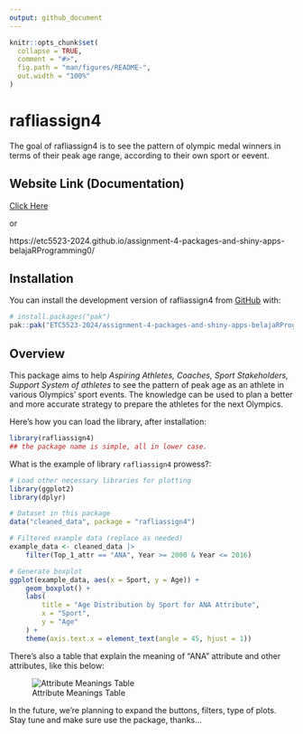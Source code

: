 ```yaml
---
output: github_document
---
```


<!-- README.md is generated from README.Rmd. Please edit that file -->

```r
knitr::opts_chunk$set(
  collapse = TRUE,
  comment = "#>",
  fig.path = "man/figures/README-",
  out.width = "100%"
)
```

# rafliassign4

<!-- badges: start -->
<!-- badges: end -->

The goal of rafliassign4 is to see the pattern of olympic medal winners in terms of their peak age range, according to their own sport or eevent.


## Website Link (Documentation)
[Click Here](https://etc5523-2024.github.io/assignment-4-packages-and-shiny-apps-belajaRProgramming0/) 

or 

https://etc5523-2024.github.io/assignment-4-packages-and-shiny-apps-belajaRProgramming0/

## Installation

You can install the development version of rafliassign4 from [GitHub](https://github.com/) with:

``` r
# install.packages("pak")
pak::pak("ETC5523-2024/assignment-4-packages-and-shiny-apps-belajaRProgramming0")
```

## Overview

This package aims to help _Aspiring Athletes,_ _Coaches,_ _Sport Stakeholders,_ _Support System of athletes_ to see the pattern of peak age as an athlete in various Olympics' sport events. The knowledge can be used to plan a better and more accurate strategy to prepare the athletes for the next Olympics.

Here's how you can load the library, after installation:

```r
library(rafliassign4)
## the package name is simple, all in lower case.
```

What is the example of library `rafliassign4` prowess?:

```r
# Load other necessary libraries for plotting
library(ggplot2)
library(dplyr)

# Dataset in this package
data("cleaned_data", package = "rafliassign4")

# Filtered example data (replace as needed)
example_data <- cleaned_data |>
    filter(Top_1_attr == "ANA", Year >= 2000 & Year <= 2016)

# Generate boxplot
ggplot(example_data, aes(x = Sport, y = Age)) +
    geom_boxplot() +
    labs(
        title = "Age Distribution by Sport for ANA Attribute",
        x = "Sport", 
        y = "Age"
    ) +
    theme(axis.text.x = element_text(angle = 45, hjust = 1))

```


There's also a table that explain the meaning of "ANA" attribute and other attributes, like this below:

![Attribute Meanings Table](tablepicture.PNG)

In the future, we're planning to expand the buttons, filters, type of plots. Stay tune and make sure use the package, thanks...

